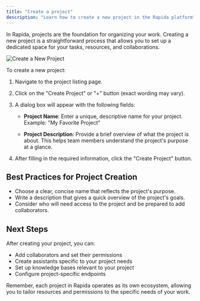 ```yaml
---
title: "Create a project"
description: "Learn how to create a new project in the Rapida platform"
---
```


In Rapida, projects are the foundation for organizing your work. Creating a new project is a straightforward process that allows you to set up a dedicated space for your tasks, resources, and collaborations.

![Create a New Project](/images/workspace/create-project.png)

To create a new project:

1. Navigate to the project listing page.
2. Click on the "Create Project" or "+" button (exact wording may vary).
3. A dialog box will appear with the following fields:

   - **Project Name**: Enter a unique, descriptive name for your project.
     Example: "My Favorite Project"

   - **Project Description**: Provide a brief overview of what the project is about.
     This helps team members understand the project's purpose at a glance.

4. After filling in the required information, click the "Create Project" button.

## Best Practices for Project Creation

- Choose a clear, concise name that reflects the project's purpose.
- Write a description that gives a quick overview of the project's goals.
- Consider who will need access to the project and be prepared to add collaborators.

## Next Steps

After creating your project, you can:

- Add collaborators and set their permissions
- Create assistants specific to your project needs
- Set up knowledge bases relevant to your project
- Configure project-specific endpoints

Remember, each project in Rapida operates as its own ecosystem, allowing you to tailor resources and permissions to the specific needs of your work.
